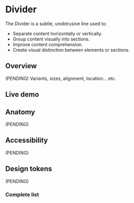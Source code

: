 


<Meta title="Components/Divider" />

# Divider

The Divider is a subtle, unobtrusive line used to:
- Separate content horizontally or vertically.
- Group content visually into sections.
- Improve content comprehension.
- Create visual distinction between elements or sections.

## Overview

(PENDING) Variants, sizes, alignment, location... etc.

## Live demo 

<LiveDemo
  story={Stories.Example}
  urlHtml="https://devoinc.github.io/genesys-styles"
  urlReact="https://devoinc.github.io/genesys-ui/?path=/docs/components-layout-divider--docs"
/>

## Anatomy
(PENDING)

## Accessibility
(PENDING)

## Design tokens
(PENDING)

### Complete list

<DesignTokensList componentName="divider" />
